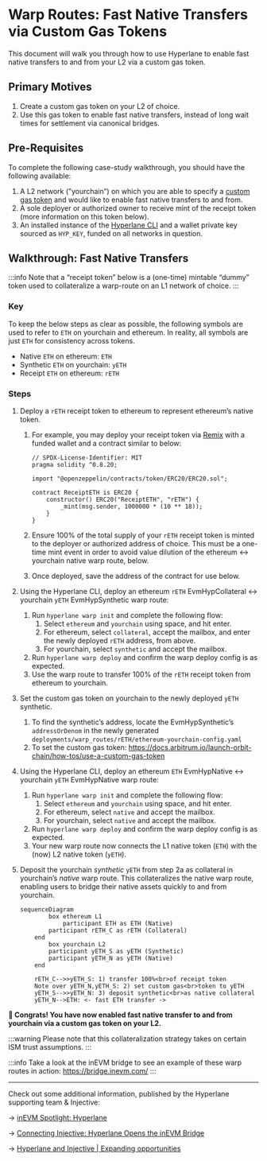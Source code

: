 # Warp Routes: Fast Native Transfers via Custom Gas Tokens

This document will walk you through how to use Hyperlane to enable fast native transfers to and from your L2 via a custom gas token.

## Primary Motives

1. Create a custom gas token on your L2 of choice.
2. Use this gas token to enable fast native transfers, instead of long wait times for settlement via canonical bridges.

## Pre-Requisites

To complete the following case-study walkthrough, you should have the following available:

1. A L2 network (”yourchain”) on which you are able to specify a [custom gas token](https://docs.arbitrum.io/launch-orbit-chain/how-tos/use-a-custom-gas-token) and would like to enable fast native transfers to and from.
2. A sole deployer or authorized owner to receive mint of the receipt token (more information on this token below).
3. An installed instance of the [Hyperlane CLI](https://docs.hyperlane.xyz/docs/reference/cli) and a wallet private key sourced as `HYP_KEY`, funded on all networks in question.

## Walkthrough: Fast Native Transfers

:::info
Note that a “receipt token” below is a (one-time) mintable “dummy” token used to collateralize a warp-route on an L1 network of choice.
:::

### Key

To keep the below steps as clear as possible, the following symbols are used to refer to `ETH` on yourchain and ethereum. In reality, all symbols are just `ETH` for consistency across tokens.

- Native `ETH` on ethereum: `ETH`
- Synthetic `ETH` on yourchain: `yETH`
- Receipt `ETH` on ethereum: `rETH`

### Steps

1. Deploy a `rETH` receipt token to ethereum to represent ethereum’s native token.
    1. For example, you may deploy your receipt token via [Remix](https://www.notion.so/Warp-Routes-Custom-Gas-Tokens-Fast-Native-Transfers-v1-e984996a93be4458906b5ed565ee87b8?pvs=21) with a funded wallet and a contract similar to below:

        ```solidity
        // SPDX-License-Identifier: MIT
        pragma solidity ^0.8.20;

        import "@openzeppelin/contracts/token/ERC20/ERC20.sol";

        contract ReceiptETH is ERC20 {
            constructor() ERC20("ReceiptETH", "rETH") {
                _mint(msg.sender, 1000000 * (10 ** 18));
            }
        }
        ```

    2. Ensure 100% of the total supply of your `rETH` receipt token is minted to the deployer or authorized address of choice. This must be a one-time mint event in order to avoid value dilution of the ethereum ↔ yourchain native warp route, below.
    3. Once deployed, save the address of the contract for use below.
2. Using the Hyperlane CLI, deploy an ethereum `rETH` EvmHypCollateral ↔ yourchain `yETH` EvmHypSynthetic warp route:
    1. Run `hyperlane warp init` and complete the following flow:
        1. Select `ethereum` and `yourchain` using space, and hit enter.
        2. For ethereum, select `collateral`, accept the mailbox, and enter the newly deployed `rETH` address, from above.
        3. For yourchain, select `synthetic` and accept the mailbox.
    2. Run `hyperlane warp deploy` and confirm the warp deploy config is as expected.
    3. Use the warp route to transfer 100% of the `rETH` receipt token from ethereum to yourchain.
3. Set the custom gas token on yourchain to the newly deployed `yETH` synthetic.
    1. To find the synthetic’s address, locate the EvmHypSynthetic’s `addressOrDenom` in the newly generated `deployments/warp_routes/rETH/ethereum-yourchain-config.yaml`
    2. To set the custom gas token: https://docs.arbitrum.io/launch-orbit-chain/how-tos/use-a-custom-gas-token
4. Using the Hyperlane CLI, deploy an ethereum `ETH` EvmHypNative ↔ yourchain `yETH` EvmHypNative warp route:
    1. Run `hyperlane warp init` and complete the following flow:
        1. Select `ethereum` and `yourchain` using space, and hit enter.
        2. For ethereum, select `native` and accept the mailbox.
        3. For yourchain, select `native` and accept the mailbox.
    2. Run `hyperlane warp deploy` and confirm the warp deploy config is as expected.
    3. Your new warp route now connects the L1 native token (`ETH`) with the (now) L2 native token (`yETH`).
5. Deposit the yourchain *synthetic* `yETH` from step 2a as collateral in yourchain’s *native* warp route. This collateralizes the native warp route, enabling users to bridge their native assets quickly to and from yourchain.

    ```mermaid
    sequenceDiagram
    		box ethereum L1
    			participant ETH as ETH (Native)
    	    participant rETH_C as rETH (Collateral)
        end
    		box yourchain L2
    	    participant yETH_S as yETH (Synthetic)
    	    participant yETH_N as yETH (Native)
        end

        rETH_C-->>yETH_S: 1) transfer 100%<br>of receipt token
        Note over yETH_N,yETH_S: 2) set custom gas<br>token to yETH
        yETH_S-->>yETH_N: 3) deposit synthetic<br>as native collateral
        yETH_N-->ETH: <- fast ETH transfer ->
    ```


**🎉 Congrats! You have now enabled fast native transfer to and from yourchain via a custom gas token on your L2.**

:::warning
Please note that this collateralization strategy takes on certain ISM trust assumptions.
:::

:::info
Take a look at the inEVM bridge to see an example of these warp routes in action: https://bridge.inevm.com/
:::

---

Check out some additional information, published by the Hyperlane supporting team & Injective:

→ [inEVM Spotlight: Hyperlane](https://blog.injective.com/en/inevm-spotlight-hyperlane-2/)

→ [Connecting Injective: Hyperlane Opens the inEVM Bridge](https://medium.com/hyperlane/connecting-injective-hyperlane-opens-the-inevm-bridge-6f1d3edf0ff8)

→ [Hyperlane and Injective | Expanding opportunities](https://medium.com/@kobriyyu/hyperlane-and-injective-expanding-opportunities-8ce170b72da7)
